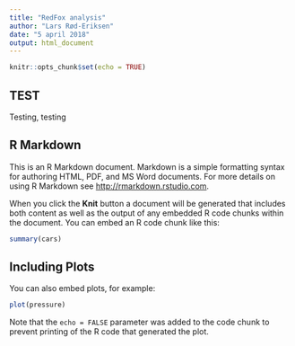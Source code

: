 ```yaml
---
title: "RedFox analysis"
author: "Lars Rød-Eriksen"
date: "5 april 2018"
output: html_document
---
```


```r
knitr::opts_chunk$set(echo = TRUE)
```

## TEST
Testing, testing

## R Markdown

This is an R Markdown document. Markdown is a simple formatting syntax for authoring HTML, PDF, and MS Word documents. For more details on using R Markdown see <http://rmarkdown.rstudio.com>.

When you click the **Knit** button a document will be generated that includes both content as well as the output of any embedded R code chunks within the document. You can embed an R code chunk like this:

```r
summary(cars)
```

## Including Plots

You can also embed plots, for example:

```r
plot(pressure)
```

Note that the `echo = FALSE` parameter was added to the code chunk to prevent printing of the R code that generated the plot.
